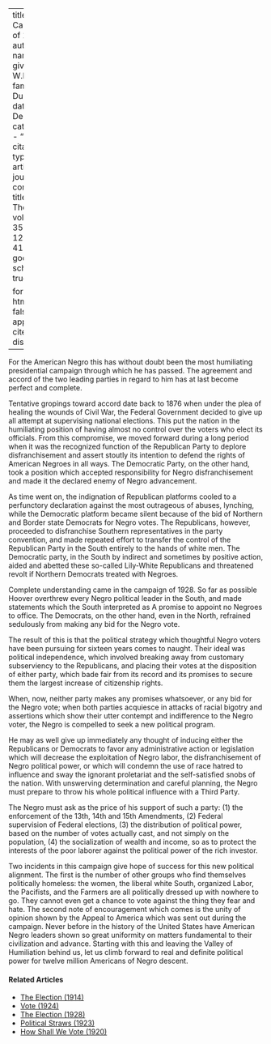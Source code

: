 
---
title: 'The Campaign of 1928'
author:
  - name:
      given: W.E.B.
      family: Du Bois
date: Dec. 1928
categories: 
  - ""
citation: 
  type: article-journal
  container-title: The Crisis
  volume: 35
  issue: 12
  page: 418
google-scholar: true

format:
  html:
    toc: false
    appendix-cite-as: display
---



For the American Negro this has without doubt been the most humiliating presidential campaign through which he has passed. The agreement and accord of the two leading parties in regard to him has at last become perfect and complete. 

Tentative gropings toward accord date back to 1876 when under the plea of healing the wounds of Civil War, the Federal Government decided to give up all attempt at supervising national elections. This put the nation in the humiliating position of having almost no control over the voters who elect its officials. From this compromise, we moved forward during a long period when it was the recognized function of the Republican Party to deplore disfranchisement and assert stoutly its intention to defend the rights of American Negroes in all ways. The Democratic Party, on the other hand, took a position which accepted responsibility for Negro disfranchisement and made it the declared enemy of Negro advancement. 

As time went on, the indignation of Republican platforms cooled to a perfunctory declaration against the most outrageous of abuses, lynching, while the Democratic platform became silent because of the bid of Northern and Border state Democrats for Negro votes. The Republicans, however, proceeded to disfranchise Southern representatives in the party convention, and made repeated effort to transfer the control of the Republican Party in the South entirely to the hands of white men. The Democratic party, in the South by indirect and sometimes by positive action, aided and abetted these so-called Lily-White Republicans and threatened revolt if Northern Democrats treated with Negroes. 

Complete understanding came in the campaign of 1928. So far as possible Hoover overthrew every Negro political leader in the South, and made statements which the South interpreted as A promise to appoint no Negroes to office. The Democrats, on the other hand, even in the North, refrained sedulously from making any bid for the Negro vote. 

The result of this is that the political strategy which thoughtful Negro voters have been pursuing for sixteen years comes to naught. Their ideal was political independence, which involved breaking away from customary subserviency to the Republicans, and placing their votes at the disposition of either party, which bade fair from its record and its promises to secure them the largest increase of citizenship rights. 

When, now, neither party makes any promises whatsoever, or any bid for the Negro vote; when both parties acquiesce in attacks of racial bigotry and assertions which show their utter contempt and indifference to the Negro voter, the Negro is compelled to seek a new political program. 

He may as well give up immediately any thought of inducing either the Republicans or Democrats to favor any administrative action or legislation which will decrease the exploitation of Negro labor, the disfranchisement of Negro political power, or which will condemn the use of race hatred to influence and sway the ignorant proletariat and the self-satisfied snobs of the nation. With unswerving determination and careful planning, the Negro must prepare to throw his whole political influence with a Third Party. 

The Negro must ask as the price of his support of such a party: (1) the enforcement of the 13th, 14th and 15th Amendments, (2) Federal supervision of Federal elections, (3) the distribution of political power, based on the number of votes actually cast, and not simply on the population, (4) the socialization of wealth and income, so as to protect the interests of the poor laborer against the political power of the rich investor. 

Two incidents in this campaign give hope of success for this new political alignment. The first is the number of other groups who find themselves politically homeless: the women, the liberal white South, organized Labor, the Pacifists, and the Farmers are all politically dressed up with nowhere to go. They cannot even get a chance to vote against the thing they fear and hate. The second note of encouragement which comes is the unity of opinion shown by the Appeal to America which was sent out during the campaign. Never before in the history of the United States have American Negro leaders shown so great uniformity on matters fundamental to their civilization and advance. Starting with this and leaving the Valley of Humiliation behind us, let us climb forward to real and definite political power for twelve million Americans of Negro descent. 

<!-- Similar articles start here -->
<div  class="clear-wrap"></div>

#### Related Articles

* [The Election (1914)](/Volumes/09/02/election.html)
* [Vote (1924)](/Volumes/28/03/vote.html)
* [The Election (1928)](/Volumes/35/12/election.html)
* [Political Straws (1923)](/Volumes/26/03/political_straws.html)
* [How Shall We Vote (1920)](/Volumes/20/05/how_shall_we_vote.html)

<!-- Similar articles end here -->
